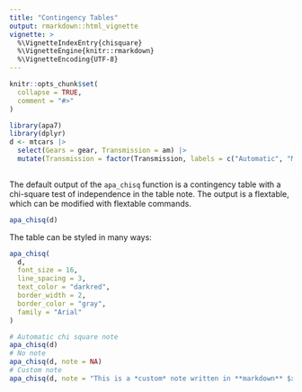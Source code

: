 ```yaml
---
title: "Contingency Tables"
output: rmarkdown::html_vignette
vignette: >
  %\VignetteIndexEntry{chisquare}
  %\VignetteEngine{knitr::rmarkdown}
  %\VignetteEncoding{UTF-8}
---
```


```r
knitr::opts_chunk$set(
  collapse = TRUE,
  comment = "#>"
)
```

```r
library(apa7)
library(dplyr)
d <- mtcars |> 
  select(Gears = gear, Transmission = am) |> 
  mutate(Transmission = factor(Transmission, labels = c("Automatic", "Manual")))
  
```

The default output of the `apa_chisq` function is a contingency table with a chi-square test of independence in the table note. The output is a flextable, which can be modified with flextable commands.

```r
apa_chisq(d)
```

The table can be styled in many ways:

```r
apa_chisq(
  d,
  font_size = 16,
  line_spacing = 3,
  text_color = "darkred",
  border_width = 2,
  border_color = "gray",
  family = "Arial"
)
```

```r
# Automatic chi square note
apa_chisq(d)
# No note
apa_chisq(d, note = NA)
# Custom note
apa_chisq(d, note = "This is a *custom* note written in **markdown** $x > \\omega$.")

```


